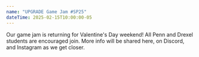 ```yaml
---
name: "UPGRADE Game Jam #SP25"
dateTime: 2025-02-15T10:00:00-05
---
```


Our game jam is returning for Valentine's Day weekend! All Penn and Drexel students are encouraged join. More info will be shared here, on Discord, and Instagram as we get closer.
